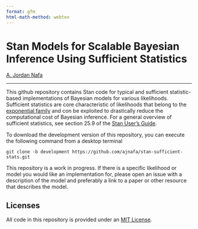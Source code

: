 ```yaml
---
format: gfm
html-math-method: webtex
---
```


# Stan Models for Scalable Bayesian Inference Using Sufficient Statistics

[A. Jordan Nafa](https://www.ajordannafa.com/)

---

This github repository contains Stan code for typical and sufficient 
statistic-based implementations of Bayesian models for various 
likelihoods. Sufficient statistics are core characteristic of likelihoods 
that belong to the [exponential family](https://en.wikipedia.org/wiki/Exponential_family) 
and con be exploited to drastically reduce the computational cost of 
Bayesian inference. For a general overview of sufficient statistics, see 
section 25.9 of the [Stan User's Guide](https://mc-stan.org/docs/stan-users-guide/exploiting-sufficient-statistics.html). 

To download the development version of this repository, you can execute the 
following command from a desktop terminal

```
git clone -b development https://github.com/ajnafa/stan-sufficient-stats.git
```

This repository is a work in progress. If there is a specific likelihood or 
model you would like an implementation for, please open an issue with a description 
of the model and preferably a link to a paper or other resource that describes 
the model.

## Licenses

All code in this repository is provided under an [MIT License](LICENSE.md).